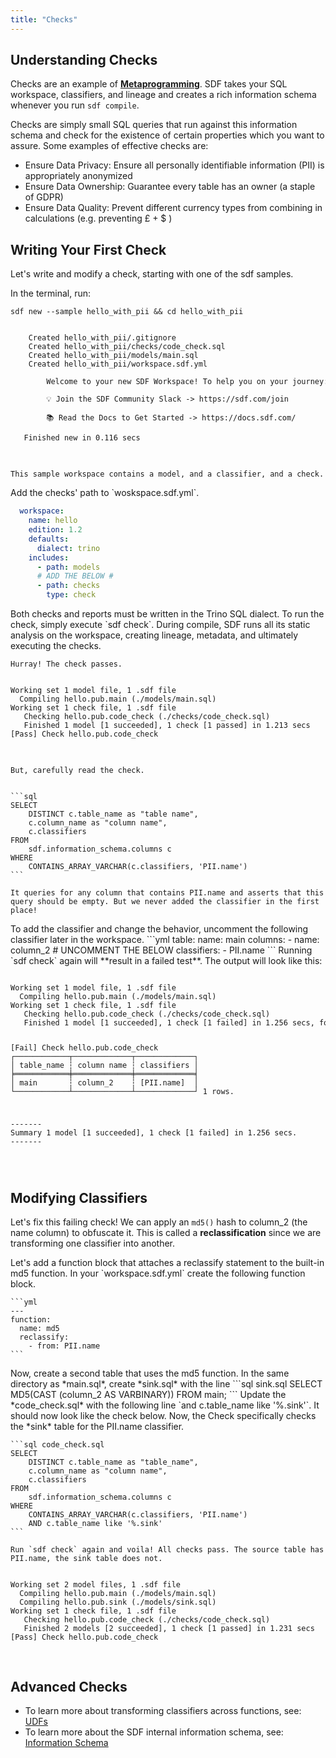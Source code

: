 ```yaml
---
title: "Checks"
---
```


## Understanding Checks
Checks are an example of [**Metaprogramming**](https://en.wikipedia.org/wiki/Metaprogramming). SDF takes your SQL workspace, classifiers, and lineage and creates a rich information schema whenever you run `sdf compile`.

Checks are simply small SQL queries that run against this information schema and check for the existence of certain properties which you want to assure. Some examples of effective checks are:

 - Ensure Data Privacy: Ensure all personally identifiable information (PII) is appropriately anonymized
 - Ensure Data Ownership: Guarantee every table has an owner (a staple of GDPR)
 - Ensure Data Quality: Prevent different currency types from combining in calculations (e.g. preventing £ + $ )

## Writing Your First Check
Let's write and modify a check, starting with one of the sdf samples.

<Steps>
    <Step title="Create a Sample Workspace">
      In the terminal, run:

  ```shell
  sdf new --sample hello_with_pii && cd hello_with_pii
  ```

<div className="bg-[#0F1117] dark:bg-codeblock rounded-xl dark:ring-1 dark:ring-gray-800/50 relative">
<pre style={{ fontFamily: 'monospace', backgroundColor: 'transparent' }} className='language-shell'>
<code className='language-shell'>
&nbsp;&nbsp;&nbsp;&nbsp;Created&nbsp;hello_with_pii/.gitignore
&nbsp;&nbsp;&nbsp;&nbsp;Created&nbsp;hello_with_pii/checks/code_check.sql
&nbsp;&nbsp;&nbsp;&nbsp;Created&nbsp;hello_with_pii/models/main.sql
&nbsp;&nbsp;&nbsp;&nbsp;Created&nbsp;hello_with_pii/workspace.sdf.yml
&nbsp;
&nbsp;&nbsp;&nbsp;&nbsp;&nbsp;&nbsp;&nbsp;&nbsp;Welcome&nbsp;to&nbsp;your&nbsp;new&nbsp;SDF&nbsp;Workspace!&nbsp;To&nbsp;help&nbsp;you&nbsp;on&nbsp;your&nbsp;journey:
&nbsp;&nbsp;&nbsp;&nbsp;&nbsp;&nbsp;&nbsp;&nbsp;
&nbsp;&nbsp;&nbsp;&nbsp;&nbsp;&nbsp;&nbsp;&nbsp;💡&nbsp;Join&nbsp;the&nbsp;SDF&nbsp;Community&nbsp;Slack&nbsp;&#45;&gt;&nbsp;https://sdf.com/join&nbsp;
&nbsp;&nbsp;&nbsp;&nbsp;&nbsp;&nbsp;&nbsp;&nbsp;
&nbsp;&nbsp;&nbsp;&nbsp;&nbsp;&nbsp;&nbsp;&nbsp;📚&nbsp;Read&nbsp;the&nbsp;Docs&nbsp;to&nbsp;Get&nbsp;Started&nbsp;&#45;&gt;&nbsp;https://docs.sdf.com/
&nbsp;&nbsp;&nbsp;&nbsp;&nbsp;&nbsp;&nbsp;&nbsp;
&nbsp;&nbsp;&nbsp;Finished&nbsp;new&nbsp;in&nbsp;0.116&nbsp;secs

</code>
</pre>
</div>

    This sample workspace contains a model, and a classifier, and a check. 

  </Step>
    <Step title="Include Checks in Workspace">
    Add the checks' path to `woskspace.sdf.yml`.

  ```yml
    workspace:
      name: hello
      edition: 1.2
      defaults:
        dialect: trino
      includes:
        - path: models
        # ADD THE BELOW #
        - path: checks
          type: check
  ```
  <Info>
    Both checks and reports must be written in the Trino SQL dialect.
  </Info>

  </Step>
    <Step title="Run the Check">
    To run the check, simply execute `sdf check`. During compile, SDF runs all its static analysis on the workspace, creating lineage, metadata, and ultimately executing the checks.

    Hurray! The check passes.


<div className="bg-[#0F1117] dark:bg-codeblock rounded-xl dark:ring-1 dark:ring-gray-800/50 relative">
<pre style={{ fontFamily: 'monospace', backgroundColor: 'transparent' }} className='language-shell'>
<code className='language-shell'>
Working&nbsp;set&nbsp;1&nbsp;model&nbsp;file,&nbsp;1&nbsp;.sdf&nbsp;file
&nbsp;&nbsp;Compiling&nbsp;hello.pub.main&nbsp;(./models/main.sql)
Working&nbsp;set&nbsp;1&nbsp;check&nbsp;file,&nbsp;1&nbsp;.sdf&nbsp;file
&nbsp;&nbsp;&nbsp;Checking&nbsp;hello.pub.code_check&nbsp;(./checks/code_check.sql)
&nbsp;&nbsp;&nbsp;Finished&nbsp;1&nbsp;model&nbsp;[1&nbsp;succeeded],&nbsp;1&nbsp;check&nbsp;[1&nbsp;passed]&nbsp;in&nbsp;1.213&nbsp;secs
[Pass]&nbsp;Check&nbsp;hello.pub.code_check

</code>
</pre>
</div>

    But, carefully read the check.


    ```sql
    SELECT
        DISTINCT c.table_name as "table name",
        c.column_name as "column name",
        c.classifiers
    FROM
        sdf.information_schema.columns c
    WHERE
        CONTAINS_ARRAY_VARCHAR(c.classifiers, 'PII.name')
    ```

    It queries for any column that contains PII.name and asserts that this query should be empty. But we never added the classifier in the first place!
  </Step>
  <Step title="Add a Classifier">
    To add the classifier and change the behavior, uncomment the following classifier later in the workspace.
    ```yml
    table:
      name: main
      columns:
        - name: column_2
          # UNCOMMENT THE BELOW
          classifiers:
            - PII.name
    ```
    Running `sdf check` again will **result in a failed test**. The output will look like this:


<div className="bg-[#0F1117] dark:bg-codeblock rounded-xl dark:ring-1 dark:ring-gray-800/50 relative">
<pre style={{ fontFamily: 'monospace', backgroundColor: 'transparent' }} className='language-shell'>
<code className='language-shell'>
Working&nbsp;set&nbsp;1&nbsp;model&nbsp;file,&nbsp;1&nbsp;.sdf&nbsp;file
&nbsp;&nbsp;Compiling&nbsp;hello.pub.main&nbsp;(./models/main.sql)
Working&nbsp;set&nbsp;1&nbsp;check&nbsp;file,&nbsp;1&nbsp;.sdf&nbsp;file
&nbsp;&nbsp;&nbsp;Checking&nbsp;hello.pub.code_check&nbsp;(./checks/code_check.sql)
&nbsp;&nbsp;&nbsp;Finished&nbsp;1&nbsp;model&nbsp;[1&nbsp;succeeded],&nbsp;1&nbsp;check&nbsp;[1&nbsp;failed]&nbsp;in&nbsp;1.256&nbsp;secs,&nbsp;for&nbsp;details&nbsp;see&nbsp;below.

[Fail]&nbsp;Check&nbsp;hello.pub.code_check
┌────────────┬─────────────┬─────────────┐
│&nbsp;table_name&nbsp;┆&nbsp;column&nbsp;name&nbsp;┆&nbsp;classifiers&nbsp;│
╞════════════╪═════════════╪═════════════╡
│&nbsp;main&nbsp;&nbsp;&nbsp;&nbsp;&nbsp;&nbsp;&nbsp;┆&nbsp;column_2&nbsp;&nbsp;&nbsp;&nbsp;┆&nbsp;[PII.name]&nbsp;&nbsp;│
└────────────┴─────────────┴─────────────┘
1&nbsp;rows.

&#45;&#45;&#45;&#45;&#45;&#45;&#45;
Summary&nbsp;1&nbsp;model&nbsp;[1&nbsp;succeeded],&nbsp;1&nbsp;check&nbsp;[1&nbsp;failed]&nbsp;in&nbsp;1.256&nbsp;secs.
&#45;&#45;&#45;&#45;&#45;&#45;&#45;

</code>
</pre>
</div>

  </Step>
</Steps>


## Modifying Classifiers
Let's fix this failing check! We can apply an `md5()` hash to column_2 (the name column) to obfuscate it. This is called a **reclassification** since we are transforming one classifier into another.

<Steps>
  <Step title="Add a Reclassifying Function">
    Let's add a function block that attaches a reclassify statement to the built-in md5 function. In your `workspace.sdf.yml` create the following function block.

    ```yml
    ---
    function:
      name: md5
      reclassify:
        - from: PII.name
    ```
  </Step>
  <Step title="Create a New Model">
  Now, create a second table that uses the md5 function. 
  In the same directory as *main.sql*, create *sink.sql* with the line
  ```sql sink.sql
  SELECT MD5(CAST (column_2 AS VARBINARY)) FROM main;
  ```
  </Step>
  <Step title="Update Check">
    Update the *code_check.sql* with the following line `and c.table_name like '%.sink'`. It should now look like the check below.
    Now, the Check specifically checks the *sink* table for the PII.name classifier.
    
    ```sql code_check.sql
    SELECT
        DISTINCT c.table_name as "table_name",
        c.column_name as "column name",
        c.classifiers
    FROM
        sdf.information_schema.columns c
    WHERE
        CONTAINS_ARRAY_VARCHAR(c.classifiers, 'PII.name')
        AND c.table_name like '%.sink'
    ```

    Run `sdf check` again and voila! All checks pass. The source table has PII.name, the sink table does not. 




<div className="bg-[#0F1117] dark:bg-codeblock rounded-xl dark:ring-1 dark:ring-gray-800/50 relative">
<pre style={{ fontFamily: 'monospace', backgroundColor: 'transparent' }} className='language-shell'>
<code className='language-shell'>
Working&nbsp;set&nbsp;2&nbsp;model&nbsp;files,&nbsp;1&nbsp;.sdf&nbsp;file
&nbsp;&nbsp;Compiling&nbsp;hello.pub.main&nbsp;(./models/main.sql)
&nbsp;&nbsp;Compiling&nbsp;hello.pub.sink&nbsp;(./models/sink.sql)
Working&nbsp;set&nbsp;1&nbsp;check&nbsp;file,&nbsp;1&nbsp;.sdf&nbsp;file
&nbsp;&nbsp;&nbsp;Checking&nbsp;hello.pub.code_check&nbsp;(./checks/code_check.sql)
&nbsp;&nbsp;&nbsp;Finished&nbsp;2&nbsp;models&nbsp;[2&nbsp;succeeded],&nbsp;1&nbsp;check&nbsp;[1&nbsp;passed]&nbsp;in&nbsp;1.231&nbsp;secs
[Pass]&nbsp;Check&nbsp;hello.pub.code_check

</code>
</pre>
</div>

  </Step>
</Steps>

## Advanced Checks

 - To learn more about transforming classifiers across functions, see: [UDFs](/guide/advanced/udf)
 - To learn more about the SDF internal information schema, see: [Information Schema](/reference/sdf-information-schema)
